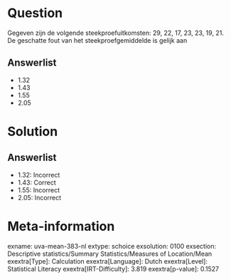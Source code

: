 Question
========

Gegeven zijn de volgende steekproefuitkomsten: 29, 22, 17, 23, 23, 19,
21. De geschatte fout van het steekproefgemiddelde is gelijk aan

Answerlist
----------

* 1.32
* 1.43
* 1.55
* 2.05

Solution
========

Answerlist
----------

* 1.32: Incorrect
* 1.43: Correct
* 1.55: Incorrect
* 2.05: Incorrect

Meta-information
================
exname: uva-mean-383-nl
extype: schoice
exsolution: 0100
exsection: Descriptive statistics/Summary Statistics/Measures of Location/Mean
exextra[Type]: Calculation
exextra[Language]: Dutch
exextra[Level]: Statistical Literacy
exextra[IRT-Difficulty]: 3.819
exextra[p-value]: 0.1527
